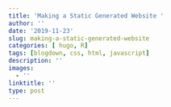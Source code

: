 ```yaml
---
title: 'Making a Static Generated Website '
author: ''
date: '2019-11-23'
slug: making-a-static-generated-website
categories: [ hugo, R]
tags: [blogdown, css, html, javascript]
description: ''
images:
  - ''
linktitle: ''
type: post
---
```

